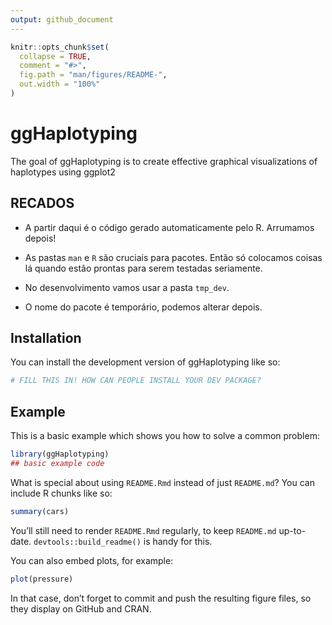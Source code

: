 ```yaml
---
output: github_document
---
```


<!-- README.md is generated from README.Rmd. Please edit that file -->

```r
knitr::opts_chunk$set(
  collapse = TRUE,
  comment = "#>",
  fig.path = "man/figures/README-",
  out.width = "100%"
)
```

# ggHaplotyping

<!-- badges: start -->
<!-- badges: end -->

The goal of ggHaplotyping is to create effective graphical visualizations of haplotypes using ggplot2

## RECADOS

- A partir daqui é o código gerado automaticamente pelo R. Arrumamos depois!

- As pastas `man` e `R` são cruciais para pacotes. Então só colocamos coisas lá quando estão prontas para serem testadas seriamente.

- No desenvolvimento vamos usar a pasta `tmp_dev`.

- O nome do pacote é temporário, podemos alterar depois.


## Installation

You can install the development version of ggHaplotyping like so:

``` r
# FILL THIS IN! HOW CAN PEOPLE INSTALL YOUR DEV PACKAGE?
```

## Example

This is a basic example which shows you how to solve a common problem:

```r
library(ggHaplotyping)
## basic example code
```

What is special about using `README.Rmd` instead of just `README.md`? You can include R chunks like so:

```r
summary(cars)
```

You'll still need to render `README.Rmd` regularly, to keep `README.md` up-to-date. `devtools::build_readme()` is handy for this.

You can also embed plots, for example:

```r
plot(pressure)
```

In that case, don't forget to commit and push the resulting figure files, so they display on GitHub and CRAN.

